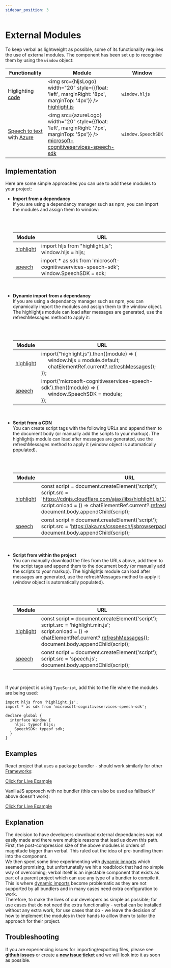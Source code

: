 ---
sidebar_position: 3
---


# External Modules

To keep verbal as lightweight as possible, some of its functionality requires the use of external modules.
The component has been set up to recognise them by using the `window` object:

| Functionality                                                                       | Module                                                                                                                                                                                                          | Window             |
| ----------------------------------------------------------------------------------- | --------------------------------------------------------------------------------------------------------------------------------------------------------------------------------------------------------------- | ------------------ |
| Higlighting [code](/docs/messages#code-messages)                                    | <img src={hljsLogo} width="20" style={{float: 'left', marginRight: '8px', marginTop: '4px'}} /> [highlight.js](https://www.npmjs.com/package/highlight.js?activeTab=readme)                                     | `window.hljs`      |
| [Speech to text](/docs/speech#speechToText) with [Azure](/docs/speech#AzureOptions) | <img src={azureLogo} width="20" style={{float: 'left', marginRight: '7px', marginTop: '5px'}} /> [microsoft-cognitiveservices-speech-sdk](https://www.npmjs.com/package/microsoft-cognitiveservices-speech-sdk) | `window.SpeechSDK` |

## Implementation

Here are some simple approaches you can use to add these modules to your project:

- <b>Import from a dependancy</b> <br />
  If you are using a dependancy manager such as npm, you can import the modules and assign them to window:

  <br />
  <br />

  | Module                                                                         | URL                                                                                            |
  | ------------------------------------------------------------------------------ | ---------------------------------------------------------------------------------------------- |
  | [highlight](https://www.npmjs.com/package/highlight.js?activeTab=readme)       | import hljs from "highlight.js"; <br /> window.hljs = hljs;                                    |
  | [speech](https://www.npmjs.com/package/microsoft-cognitiveservices-speech-sdk) | import \* as sdk from 'microsoft-cognitiveservices-speech-sdk'; <br /> window.SpeechSDK = sdk; |

  <br />

- <b>Dynamic import from a dependancy</b> <br />
  If you are using a dependancy manager such as npm, you can dynamically import the modules and assign them to the window
  object. The highlightjs module can load after messages are generated, use the refreshMessages method to apply it:

  <br />
  <br />

  | Module                                                                         | URL                                                                                                                                                                                                                            |
  | ------------------------------------------------------------------------------ | ------------------------------------------------------------------------------------------------------------------------------------------------------------------------------------------------------------------------------ |
  | [highlight](https://www.npmjs.com/package/highlight.js?activeTab=readme)       | import("highlight.js").then((module) => { <br /> &nbsp;&nbsp;&nbsp;&nbsp; window.hljs = module.default; <br /> &nbsp;&nbsp;&nbsp;&nbsp; chatElementRef.current?.[refreshMessages](/docs/methods#refreshMessages)(); <br /> }); |
  | [speech](https://www.npmjs.com/package/microsoft-cognitiveservices-speech-sdk) | import('microsoft-cognitiveservices-speech-sdk').then((module) => { <br /> &nbsp;&nbsp;&nbsp;&nbsp; window.SpeechSDK = module; <br /> });                                                                                      |

  <br />

- <b>Script from a CDN</b> <br />
  You can create script tags with the following URLs and append them to the document body (or manually add the scripts to
  your markup). The highlightjs module can load after messages are generated, use the refreshMessages method to apply it
  (window object is automatically populated).

  <br />
  <br />

  | Module                                                                         | URL                                                                                                                                                                                                                                                                                                    |
  | ------------------------------------------------------------------------------ | ------------------------------------------------------------------------------------------------------------------------------------------------------------------------------------------------------------------------------------------------------------------------------------------------------ |
  | [highlight](https://www.npmjs.com/package/highlight.js?activeTab=readme)       | const script = document.createElement('script'); <br /> script.src = 'https://cdnjs.cloudflare.com/ajax/libs/highlight.js/11.8.0/highlight.min.js'; <br /> script.onload = () => chatElementRef.current?.[refreshMessages](/docs/methods#refreshMessages)(); <br /> document.body.appendChild(script); |
  | [speech](https://www.npmjs.com/package/microsoft-cognitiveservices-speech-sdk) | const script = document.createElement('script'); <br /> script.src = 'https://aka.ms/csspeech/jsbrowserpackageraw'; <br /> document.body.appendChild(script);                                                                                                                                          |

  <br />

- <b>Script from within the project</b> <br />
  You can manually download the files from the URLs above, add them to the script tags and append them to the document body
  (or manually add the scripts to your markup). The highlightjs module can load after messages are generated, use the
  refreshMessages method to apply it (window object is automatically populated).

  <br />
  <br />

  | Module                                                                         | URL                                                                                                                                                                                                                                         |
  | ------------------------------------------------------------------------------ | ------------------------------------------------------------------------------------------------------------------------------------------------------------------------------------------------------------------------------------------- |
  | [highlight](https://www.npmjs.com/package/highlight.js?activeTab=readme)       | const script = document.createElement('script'); <br /> script.src = 'highlight.min.js'; <br /> script.onload = () => chatElementRef.current?.[refreshMessages](/docs/methods#refreshMessages)(); <br /> document.body.appendChild(script); |
  | [speech](https://www.npmjs.com/package/microsoft-cognitiveservices-speech-sdk) | const script = document.createElement('script'); <br /> script.src = 'speech.js'; <br /> document.body.appendChild(script);                                                                                                                 |

  <br />

If your project is using `TypeScript`, add this to the file where the modules are being used:

```
import hljs from 'highlight.js';
import * as sdk from 'microsoft-cognitiveservices-speech-sdk';

declare global {
  interface Window {
    hljs: typeof hljs;
    SpeechSDK: typeof sdk;
  }
}
```

## Examples

React project that uses a package bundler - should work similarly for other [Frameworks](/examples/frameworks):

[Click for Live Example](https://stackblitz.com/edit/stackblitz-starters-cebqwu?file=src%2FApp.tsx)

VanillaJS approach with no bundler (this can also be used as fallback if above doesn't work):

[Click for Live Example](https://codesandbox.io/s/deep-chat-vanillajs-external-modules-fgw5k5?file=/index.html)

## Explanation

The decision to have developers download external dependancies was not easily made and there were multiple reasons that
lead us down this path. <br />
First, the post-compression size of the above modules is orders of magnitude bigger than verbal. This
ruled out the idea of pre-bundling them into the component. <br />
We then spent some time experimenting with [dynamic imports](https://developer.mozilla.org/en-US/docs/Web/JavaScript/Reference/Operators/import) which
seemed promising, but unfortunatelly we hit a roadblock that had no simple way of overcoming; verbal itself is an injectable component that
exists as part of a parent project which can use any type of a bundler to compile it. This is where
[dynamic imports](https://developer.mozilla.org/en-US/docs/Web/JavaScript/Reference/Operators/import) become
problematic as they are not supported by all bundlers and in many cases need extra configuration to work. <br />
Therefore, to make the lives of our developers as simple as possible; for use cases that do not need the extra functionality - verbal can
be installed without any extra work, for use cases that do - we leave the decision of how to implement the modules
in their hands to alllow them to tailor the approach for their project.

## Troubleshooting

If you are experiencing issues for importing/exporting files, please see [**github issues**](https://github.com/OvidijusParsiunas/deep-chat/issues) or create
a [**new issue ticket**](https://github.com/OvidijusParsiunas/deep-chat/issues/new) and we will look into
it as soon as possible.

